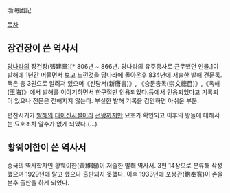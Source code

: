 渤海國記

[[목차]]

== 장건장이 쓴 역사서 ==
[[당나라]]의 장건장(張建章)[* 806년 ~ 866년. 당나라의 유주종사로 근무했던 인물.]이 발해에 1년간 머물면서 보고 느낀것을 당나라에 돌아온후 834년에 저술한 발해 견문록. 책은 총 3권으로 알려져 있으며《신당서(新唐書)》, 《숭문총목(崇文總目)》,《옥해(玉海)》에서 발해를 이야기하면서 한구절만 인용되었다.등에서 인용되었다고 기록되어 있으나 전문은 전해지지 않는다. 부실한 발해 기록을 감안하면 아쉬운 부분.

편찬시기가 [[발해]]의 [[대이진]]시절이라 [[선왕]]까지만 묘호가 확인되고 이후의 왕들에 대해서는 묘호조차 알수가 없게 되었다.(...)
== 황웨이한이 쓴 역사서 ==
중국의 역사학자인 황웨이한(黃維翰)이 저술한 발해 역사서. 3편 14장으로 분류해 작성했으며 1929년에 탈고 했으나 출판되지 못했다. 이후 1933년에 포봉관(鮑奉寬)이 손을 본후 출판을 하게 되었다.
